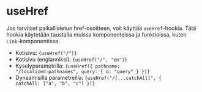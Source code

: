 
# useHref

Jos tarvitset paikallistetun href-osoitteen, voit käyttää `useHref`-hookia. Tätä hookia käytetään taustalla muissa komponenteissa ja funktioissa, kuten `Link`-komponentissa.

- Kotisivu: <code>{useHref("/")}</code>
- Kotisivu (englanniksi): <code>{useHref("/", "en")}</code>
- Kyselyparametrilla: <code>{useHref({ pathname: "/localized-pathnames", query: { q: "query" } })}</code>
- Dynaamisilla parametreilla: <code>{useHref("/[...catchAll]", { catchAll: ["a", "b", "c"] })}</code>

